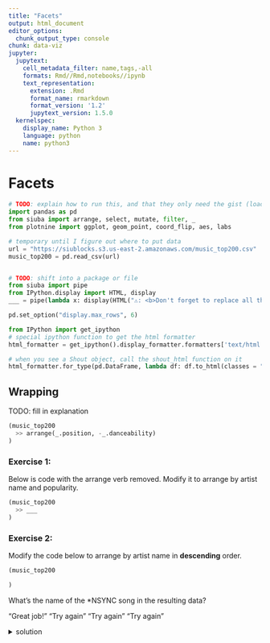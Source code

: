 ```yaml
---
title: "Facets"
output: html_document
editor_options: 
  chunk_output_type: console
chunk: data-viz
jupyter:
  jupytext:
    cell_metadata_filter: name,tags,-all
    formats: Rmd//Rmd,notebooks//ipynb
    text_representation:
      extension: .Rmd
      format_name: rmarkdown
      format_version: '1.2'
      jupytext_version: 1.5.0
  kernelspec:
    display_name: Python 3
    language: python
    name: python3
---
```


# Facets


```python
# TODO: explain how to run this, and that they only need the gist (loads tools)
import pandas as pd
from siuba import arrange, select, mutate, filter, _
from plotnine import ggplot, geom_point, coord_flip, aes, labs

# temporary until I figure out where to put data
url = "https://siublocks.s3.us-east-2.amazonaws.com/music_top200.csv"
music_top200 = pd.read_csv(url)


# TODO: shift into a package or file
from siuba import pipe
from IPython.display import HTML, display
___ = pipe(lambda x: display(HTML("⚠️: <b>Don't forget to replace all the blanks!</b>")) and _)

pd.set_option("display.max_rows", 6)

from IPython import get_ipython
# special ipython function to get the html formatter
html_formatter = get_ipython().display_formatter.formatters['text/html']

# when you see a Shout object, call the shout_html function on it
html_formatter.for_type(pd.DataFrame, lambda df: df.to_html(classes = "dataframe", max_rows = pd.get_option("display.max_rows")))
```

## Wrapping

TODO: fill in explanation

```python
(music_top200
  >> arrange(_.position, -_.danceability)
)
```

### Exercise 1: 

Below is code with the arrange verb removed. Modify it to arrange by artist name and popularity.

```python
(music_top200
  >> ___
)
```

### Exercise 2:

Modify the code below to arrange by artist name in **descending** order.

```python
(music_top200

)
```

<p>What's the name of the *NSYNC song in the resulting data?</p>

<q-multiple-choice>
  <q-opt text="This I Promise You"><span>"Great job!"</span></q-opt>
  <q-opt text="I Want You Back"><span>"Try again"</span></q-opt>
  <q-opt text="Bye Bye Bye"><span>"Try again"</span></q-opt>
  <q-opt text="It's Gonna Be Me"><span>"Try again"</span></q-opt>    
</q-multiple-choice>


<details>
    <summary>solution</summary>

```python
(music_top200
  >> arrange(-_.artist)
)
```

</details>
